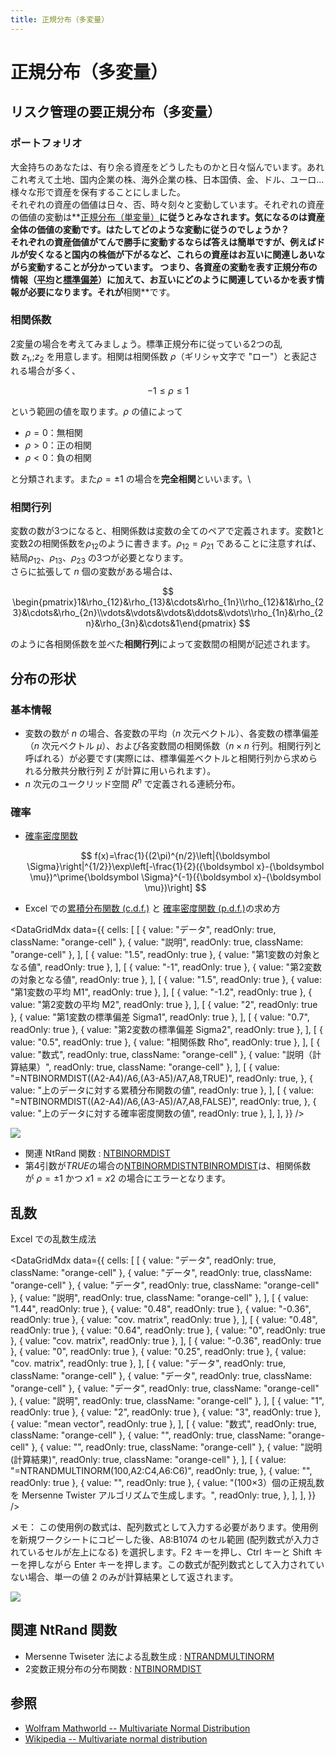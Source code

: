 ```yaml
---
title: 正規分布（多変量）
---
```



# 正規分布（多変量）

## リスク管理の要正規分布（多変量）

### ポートフォリオ

大金持ちのあなたは、有り余る資産をどうしたものかと日々悩んでいます。あれこれ考えて土地、国内企業の株、海外企業の株、日本国債、金、ドル、ユーロ...様々な形で資産を保有することにしました。\
それぞれの資産の価値は日々、否、時々刻々と変動しています。それぞれの資産の価値の変動は**[正規分布（単変量）](https://www.ntrand.com/jp/normal-distribution-single/)**に従うとみなされます。気になるのは資産全体の価値の変動です。はたしてどのような変動に従うのでしょうか？\
それぞれの資産価値がてんで勝手に変動するならば答えは簡単ですが、例えばドルが安くなると国内の株価が下がるなど、これらの資産はお互いに関連しあいながら変動することが分かっています。 つまり、各資産の変動を表す正規分布の情報（[平均](https://www.ntrand.com/jp/glossary/#local_mean)と[標準偏差](https://www.ntrand.com/jp/glossary/#local_standard_deviation)）に加えて、お互いにどのように関連しているかを表す情報が必要になります。それが**相関**です。

### 相関係数

2変量の場合を考えてみましょう。標準正規分布に従っている2つの乱数 $z_1,;z_2$ を用意します。相関は相関係数 $\rho$（ギリシャ文字で "ロー"）と表記される場合が多く、

$$
-1\leq \rho\leq 1
$$

という範囲の値を取ります。$\rho$ の値によって

- $\rho = 0$：無相関
- $\rho > 0$：正の相関
- $\rho < 0$：負の相関

と分類されます。また$\rho =\pm 1$ の場合を**完全相関**といいます。\

### 相関行列

変数の数が3つになると、相関係数は変数の全てのペアで定義されます。変数1と変数2の相関係数を$\rho_{12}$のように書きます。$\rho_{12}=\rho_{21}$ であることに注意すれば、 結局$\rho_{12}$、$\rho_{13}$、$\rho_{23}$ の3つが必要となります。\
さらに拡張して $n$ 個の変数がある場合は、

$$
\begin{pmatrix}1&\rho_{12}&\rho_{13}&\cdots&\rho_{1n}\\rho_{12}&1&\rho_{23}&\cdots&\rho_{2n}\\vdots&\vdots&\vdots&\ddots&\vdots\\rho_{1n}&\rho_{2n}&\rho_{3n}&\cdots&1\end{pmatrix}
$$

のように各相関係数を並べた**相関行列**によって変数間の相関が記述されます。

## 分布の形状

### 基本情報

- 変数の数が $n$ の場合、各変数の平均（$n$ 次元ベクトル）、各変数の標準偏差（$n$ 次元ベクトル $\mu$）、および各変数間の相関係数（$n\times n$ 行列。相関行列と呼ばれる）が必要です(実際には、標準偏差ベクトルと相関行列から求められる分散共分散行列 $\Sigma$ が計算に用いられます）。
- $n$ 次元のユークリッド空間 $R^{n}$ で定義される連続分布。

### 確率

- [確率密度関数](https://www.ntrand.com/jp/glossary/#local_probability)

  $$
  f(x)=\frac{1}{(2\pi)^{n/2}\left|{\boldsymbol \Sigma}\right|^{1/2}}\exp\left[-\frac{1}{2}({\boldsymbol x}-{\boldsymbol \mu})^\prime{\boldsymbol \Sigma}^{-1}({\boldsymbol x}-{\boldsymbol \mu})\right]
  $$

- Excel での[累積分布関数 (c.d.f.)](https://www.ntrand.com/jp/glossary/#local_cumulative) と [確率密度関数 (p.d.f.)](https://www.ntrand.com/jp/glossary/#local_Probability)の求め方

<DataGridMdx
  data={{
    cells: [
      [
        { value: "データ", readOnly: true, className: "orange-cell" },
        { value: "説明", readOnly: true, className: "orange-cell" },
      ],
      [
        { value: "1.5", readOnly: true },
        { value: "第1変数の対象となる値", readOnly: true },
      ],
      [
        { value: "-1", readOnly: true },
        { value: "第2変数の対象となる値", readOnly: true },
      ],
      [
        { value: "1.5", readOnly: true },
        { value: "第1変数の平均 M1", readOnly: true },
      ],
      [
        { value: "-1.2", readOnly: true },
        { value: "第2変数の平均 M2", readOnly: true },
      ],
      [
        { value: "2", readOnly: true },
        { value: "第1変数の標準偏差 Sigma1", readOnly: true },
      ],
      [
        { value: "0.7", readOnly: true },
        { value: "第2変数の標準偏差 Sigma2", readOnly: true },
      ],
      [
        { value: "0.5", readOnly: true },
        { value: "相関係数 Rho", readOnly: true },
      ],
      [
        { value: "数式", readOnly: true, className: "orange-cell" },
        { value: "説明（計算結果）", readOnly: true, className: "orange-cell" },
      ],
      [
        {
          value: "=NTBINORMDIST((A2-A4)/A6,(A3-A5)/A7,A8,TRUE)",
          readOnly: true,
        },
        { value: "上のデータに対する累積分布関数の値", readOnly: true },
      ],
      [
        {
          value: "=NTBINORMDIST((A2-A4)/A6,(A3-A5)/A7,A8,FALSE)",
          readOnly: true,
        },
        { value: "上のデータに対する確率密度関数の値", readOnly: true },
      ],
    ],
  }}
/>

![](./../assets/functions/plot/binormdist.jpg)

- 関連 NtRand 関数 : [NTBINORMDIST](https://www.ntrand.com/jp/ntbinormdist/)
- 第4引数が*TRUE*の場合の[NTBINORMDIST](https://www.ntrand.com/jp/ntbinormdist/)[NTBINROMDIST](https://www.ntrand.com/jp/ntbinormdist/)は、相関係数が $\rho=\pm 1$ かつ $x1=x2$ の場合にエラーとなります。

## 乱数

Excel での乱数生成法

<DataGridMdx
  data={{
    cells: [
      [
        { value: "データ", readOnly: true, className: "orange-cell" },
        { value: "データ", readOnly: true, className: "orange-cell" },
        { value: "データ", readOnly: true, className: "orange-cell" },
        { value: "説明", readOnly: true, className: "orange-cell" },
      ],
      [
        { value: "1.44", readOnly: true },
        { value: "0.48", readOnly: true },
        { value: "-0.36", readOnly: true },
        { value: "cov. matrix", readOnly: true },
      ],
      [
        { value: "0.48", readOnly: true },
        { value: "0.64", readOnly: true },
        { value: "0", readOnly: true },
        { value: "cov. matrix", readOnly: true },
      ],
      [
        { value: "-0.36", readOnly: true },
        { value: "0", readOnly: true },
        { value: "0.25", readOnly: true },
        { value: "cov. matrix", readOnly: true },
      ],
      [
        { value: "データ", readOnly: true, className: "orange-cell" },
        { value: "データ", readOnly: true, className: "orange-cell" },
        { value: "データ", readOnly: true, className: "orange-cell" },
        { value: "説明", readOnly: true, className: "orange-cell" },
      ],
      [
        { value: "1", readOnly: true },
        { value: "2", readOnly: true },
        { value: "3", readOnly: true },
        { value: "mean vector", readOnly: true },
      ],
      [
        { value: "数式", readOnly: true, className: "orange-cell" },
        { value: "", readOnly: true, className: "orange-cell" },
        { value: "", readOnly: true, className: "orange-cell" },
        { value: "説明 (計算結果)", readOnly: true, className: "orange-cell" },
      ],
      [
        {
          value: "=NTRANDMULTINORM(100,A2:C4,A6:C6)",
          readOnly: true,
        },
        { value: "", readOnly: true },
        { value: "", readOnly: true },
        {
          value:
            "(100×3）個の正規乱数を Mersenne Twister アルゴリズムで生成します。",
          readOnly: true,
        },
      ],
    ],
  }}
/>

メモ： この使用例の数式は、配列数式として入力する必要があります。使用例を新規ワークシートにコピーした後、A8:B1074 のセル範囲 (配列数式が入力されているセルが左上になる) を選択します。F2 キーを押し、Ctrl キーと Shift キーを押しながら Enter キーを押します。この数式が配列数式として入力されていない場合、単一の値 2 のみが計算結果として返されます。

![](./../assets/functions/histogram/scatterMultiNorm.jpg)

## 関連 NtRand 関数

- Mersenne Twiseter 法による乱数生成 : [NTRANDMULTINORM](https://www.ntrand.com/jp/ntrandmultinorm/)
- 2変数正規分布の分布関数 : [NTBINORMDIST](https://www.ntrand.com/jp/ntbinormdist/)

## 参照

- [Wolfram Mathworld -- Multivariate Normal Distribution](http://mathworld.wolfram.com/MultivariateNormalDistribution.html)
- [Wikipedia -- Multivariate normal distribution](http://en.wikipedia.org/wiki/Multivariate_normal_distribution)

